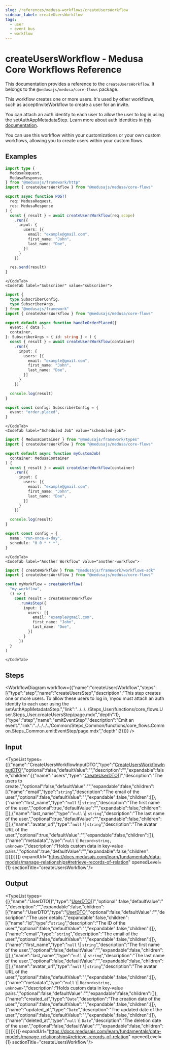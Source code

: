 ```yaml
---
slug: /references/medusa-workflows/createUsersWorkflow
sidebar_label: createUsersWorkflow
tags:
  - user
  - event bus
  - workflow
---
```



# createUsersWorkflow - Medusa Core Workflows Reference

This documentation provides a reference to the `createUsersWorkflow`. It belongs to the `@medusajs/medusa/core-flows` package.

This workflow creates one or more users. It's used by other workflows, such
as acceptInviteWorkflow to create a user for an invite.

You can attach an auth identity to each user to allow the user to log in using the 
setAuthAppMetadataStep. Learn more about auth identities in
[this documentation](https://docs.medusajs.com/resources/commerce-modules/auth/auth-identity-and-actor-types).

You can use this workflow within your customizations or your own custom workflows, allowing you to 
create users within your custom flows.

<SourceCodeLink link="https://github.com/medusajs/medusa/blob/2f7ec55f2e37df2696c8c1d639f727fcdfd8d9e6/packages/core/core-flows/src/user/workflows/create-users.ts#L40" />

## Examples

<CodeTabs group="workflow-exection">
    <CodeTab label="API Route" value="api-route">
    
```ts title="src/api/workflow/route.ts"
import type {
  MedusaRequest,
  MedusaResponse,
} from "@medusajs/framework/http"
import { createUsersWorkflow } from "@medusajs/medusa/core-flows"

export async function POST(
  req: MedusaRequest,
  res: MedusaResponse
) {
  const { result } = await createUsersWorkflow(req.scope)
    .run({
      input: {
        users: [{
          email: "example@gmail.com",
          first_name: "John",
          last_name: "Doe",
        }]
      }
    })

  res.send(result)
}
```

    </CodeTab>
    <CodeTab label="Subscriber" value="subscriber">
    
```ts title="src/subscribers/order-placed.ts"
import {
  type SubscriberConfig,
  type SubscriberArgs,
} from "@medusajs/framework"
import { createUsersWorkflow } from "@medusajs/medusa/core-flows"

export default async function handleOrderPlaced({
  event: { data },
  container,
}: SubscriberArgs < { id: string } > ) {
  const { result } = await createUsersWorkflow(container)
    .run({
      input: {
        users: [{
          email: "example@gmail.com",
          first_name: "John",
          last_name: "Doe",
        }]
      }
    })

  console.log(result)
}

export const config: SubscriberConfig = {
  event: "order.placed",
}
```

    </CodeTab>
    <CodeTab label="Scheduled Job" value="scheduled-job">
    
```ts title="src/jobs/message-daily.ts"
import { MedusaContainer } from "@medusajs/framework/types"
import { createUsersWorkflow } from "@medusajs/medusa/core-flows"

export default async function myCustomJob(
  container: MedusaContainer
) {
  const { result } = await createUsersWorkflow(container)
    .run({
      input: {
        users: [{
          email: "example@gmail.com",
          first_name: "John",
          last_name: "Doe",
        }]
      }
    })

  console.log(result)
}

export const config = {
  name: "run-once-a-day",
  schedule: "0 0 * * *",
}
```

    </CodeTab>
    <CodeTab label="Another Workflow" value="another-workflow">
    
```ts title="src/workflows/my-workflow.ts"
import { createWorkflow } from "@medusajs/framework/workflows-sdk"
import { createUsersWorkflow } from "@medusajs/medusa/core-flows"

const myWorkflow = createWorkflow(
  "my-workflow",
  () => {
    const result = createUsersWorkflow
      .runAsStep({
        input: {
          users: [{
            email: "example@gmail.com",
            first_name: "John",
            last_name: "Doe",
          }]
        }
      })
  }
)
```

    </CodeTab>
  </CodeTabs>

## Steps

<WorkflowDiagram workflow={{"name":"createUsersWorkflow","steps":[{"type":"step","name":"createUsersStep","description":"This step creates one or more users. To allow these users to log in, \nyou must attach an auth identity to each user using the setAuthAppMetadataStep.","link":"../../../Steps_User/functions/core_flows.User.Steps_User.createUsersStep/page.mdx","depth":1},{"type":"step","name":"emitEventStep","description":"Emit an event.","link":"../../../../Common/Steps_Common/functions/core_flows.Common.Steps_Common.emitEventStep/page.mdx","depth":2}]}} />

## Input

<TypeList types={[{"name":"CreateUsersWorkflowInputDTO","type":"[CreateUsersWorkflowInputDTO](../../../../../types/WorkflowTypes/UserWorkflow/interfaces/types.WorkflowTypes.UserWorkflow.CreateUsersWorkflowInputDTO/page.mdx)","optional":false,"defaultValue":"","description":"","expandable":false,"children":[{"name":"users","type":"[CreateUserDTO](../../../../../user/interfaces/user.CreateUserDTO/page.mdx)[]","description":"The users to create.","optional":false,"defaultValue":"","expandable":false,"children":[{"name":"email","type":"`string`","description":"The email of the user.","optional":false,"defaultValue":"","expandable":false,"children":[]},{"name":"first_name","type":"`null` \\| `string`","description":"The first name of the user.","optional":true,"defaultValue":"","expandable":false,"children":[]},{"name":"last_name","type":"`null` \\| `string`","description":"The last name of the user.","optional":true,"defaultValue":"","expandable":false,"children":[]},{"name":"avatar_url","type":"`null` \\| `string`","description":"The avatar URL of the user.","optional":true,"defaultValue":"","expandable":false,"children":[]},{"name":"metadata","type":"`null` \\| `Record<string, unknown>`","description":"Holds custom data in key-value pairs.","optional":true,"defaultValue":"","expandable":false,"children":[]}]}]}]} expandUrl="https://docs.medusajs.com/learn/fundamentals/data-models/manage-relationships#retrieve-records-of-relation" openedLevel={1} sectionTitle="createUsersWorkflow"/>

## Output

<TypeList types={[{"name":"UserDTO[]","type":"[UserDTO](../../../../../user/interfaces/user.UserDTO/page.mdx)[]","optional":false,"defaultValue":"","description":"","expandable":false,"children":[{"name":"UserDTO","type":"[UserDTO](../../../../../user/interfaces/user.UserDTO/page.mdx)","optional":false,"defaultValue":"","description":"The user details.","expandable":false,"children":[{"name":"id","type":"`string`","description":"The ID of the user.","optional":false,"defaultValue":"","expandable":false,"children":[]},{"name":"email","type":"`string`","description":"The email of the user.","optional":false,"defaultValue":"","expandable":false,"children":[]},{"name":"first_name","type":"`null` \\| `string`","description":"The first name of the user.","optional":false,"defaultValue":"","expandable":false,"children":[]},{"name":"last_name","type":"`null` \\| `string`","description":"The last name of the user.","optional":false,"defaultValue":"","expandable":false,"children":[]},{"name":"avatar_url","type":"`null` \\| `string`","description":"The avatar URL of the user.","optional":false,"defaultValue":"","expandable":false,"children":[]},{"name":"metadata","type":"`null` \\| `Record<string, unknown>`","description":"Holds custom data in key-value pairs.","optional":false,"defaultValue":"","expandable":false,"children":[]},{"name":"created_at","type":"`Date`","description":"The creation date of the user.","optional":false,"defaultValue":"","expandable":false,"children":[]},{"name":"updated_at","type":"`Date`","description":"The updated date of the user.","optional":false,"defaultValue":"","expandable":false,"children":[]},{"name":"deleted_at","type":"`null` \\| `Date`","description":"The deletion date of the user.","optional":false,"defaultValue":"","expandable":false,"children":[]}]}]}]} expandUrl="https://docs.medusajs.com/learn/fundamentals/data-models/manage-relationships#retrieve-records-of-relation" openedLevel={1} sectionTitle="createUsersWorkflow"/>
